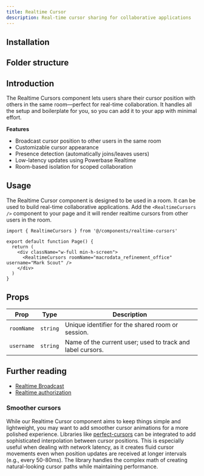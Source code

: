 ```yaml
---
title: Realtime Cursor
description: Real-time cursor sharing for collaborative applications
---
```


<div className="flex flex-row -space-x-px w-full">
  <BlockPreview name="realtime-cursor-demo" isPair />
  <BlockPreview name="realtime-cursor-demo" isPair />
</div>

## Installation

<BlockItem
  name="realtime-cursor-tanstack"
  description="Renders realtime cursors from other users in a room."
/>

## Folder structure

<RegistryBlock itemName="realtime-cursor-tanstack" />

## Introduction

The Realtime Cursors component lets users share their cursor position with others in the same room—perfect for real-time collaboration. It handles all the setup and boilerplate for you, so you can add it to your app with minimal effort.

**Features**

- Broadcast cursor position to other users in the same room
- Customizable cursor appearance
- Presence detection (automatically joins/leaves users)
- Low-latency updates using Powerbase Realtime
- Room-based isolation for scoped collaboration

## Usage

The Realtime Cursor component is designed to be used in a room. It can be used to build real-time collaborative applications. Add the `<RealtimeCursors />` component to your page and it will render realtime cursors from other users in the room.

```tsx
import { RealtimeCursors } from '@/components/realtime-cursors'

export default function Page() {
  return (
    <div className="w-full min-h-screen">
      <RealtimeCursors roomName="macrodata_refinement_office" username="Mark Scout" />
    </div>
  )
}
```

## Props

| Prop       | Type     | Description                                                |
| ---------- | -------- | ---------------------------------------------------------- |
| `roomName` | `string` | Unique identifier for the shared room or session.          |
| `username` | `string` | Name of the current user; used to track and label cursors. |

## Further reading

- [Realtime Broadcast](https://powerbase.club/docs/guides/realtime/broadcast)
- [Realtime authorization](https://powerbase.club/docs/guides/realtime/authorization)

### Smoother cursors

While our Realtime Cursor component aims to keep things simple and lightweight, you may want to add smoother cursor animations for a more polished experience. Libraries like [perfect-cursors](https://github.com/steveruizok/perfect-cursors) can be integrated to add sophisticated interpolation between cursor positions. This is especially useful when dealing with network latency, as it creates fluid cursor movements even when position updates are received at longer intervals (e.g., every 50-80ms). The library handles the complex math of creating natural-looking cursor paths while maintaining performance.
